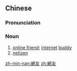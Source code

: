 {{also|网友}}
==Chinese==
{{zh-forms|s=网友|lit=internet friend}}

===Pronunciation===
{{zh-pron
|m=wǎngyǒu
|c=mong5 jau5
|cat=n
}}

===Noun===
{{zh-noun}}

# [[online friend]]; [[internet]] [[buddy]]
# [[netizen]]

[[zh-min-nan:網友]]
[[zh:網友]]